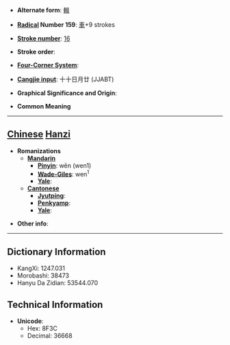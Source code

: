 * '''Alternate form''': [[轀]]

* '''[[Wiktionary:Chinese radical index| Radical]] Number 159''': [[Wiktionary:Chinese radical index 車|車]]+9 strokes

* '''[[Wiktionary:Chinese total strokes index|Stroke number]]''': [[Wiktionary:Chinese total strokes index 16|16]]

* '''Stroke order''': 

* '''[[Wiktionary:Chinese four corner index|Four-Corner System]]''': 

* '''[[Wiktionary:Chinese Cangjie index|Cangjie input]]''': 十十日月廿 (JJABT)

* '''Graphical Significance and Origin''': 

* '''Common Meaning'''

----

== [[Chinese]] [[Hanzi]] ==

* '''Romanizations'''
** '''[[Mandarin]]'''
*** '''[[Pinyin]]''': wēn (wen1)
*** '''[[Wade-Giles]]''': wen<sup>1</sup>
*** '''[[Yale]]''': 
** '''[[Cantonese]]'''
*** '''[[Jyutping]]''':
*** '''[[Penkyamp]]''': 
*** '''[[Yale]]''': 

* '''Other info''': 

----

== Dictionary Information ==

* KangXi: 1247.031
* Morobashi: 38473
* Hanyu Da Zidian: 53544.070

== Technical Information ==

* '''Unicode''':
** Hex: 8F3C
** Decimal: 36668